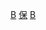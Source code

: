 {{Commons category|Conservation-restoration}}

[[Category:藝術史|B]]
[[Category:博物館學|保]]
[[Category:文化遺產|B]]